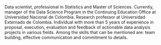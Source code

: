 Data scientist, professional in Statistics and Master of Sciences. Currently, manager of the Data Science Program in the Continuing Education Office at Universidad Nacional de Colombia. Research professor at Universidad Externado de Colombia. Individual with more than 5 years of experience in proposal, execution, evaluation and feedback of actionable data analysis projects in various fields. Among the skills that can be mentioned are: team building, effective communication and commitment to details.
